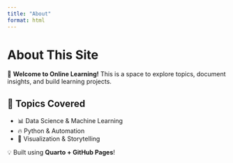 ```yaml
---
title: "About"
format: html
---
```


# About This Site

🚀 **Welcome to Online Learning!** This is a space to explore topics, document insights, and build learning projects.

## 🔹 Topics Covered
- 📊 Data Science & Machine Learning
- 🔥 Python & Automation
- 🎨 Visualization & Storytelling

💡 Built using **Quarto + GitHub Pages**!
